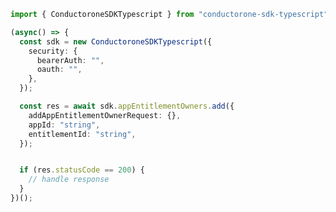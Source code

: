 ```typescript Add.ts
import { ConductoroneSDKTypescript } from "conductorone-sdk-typescript";

(async() => {
  const sdk = new ConductoroneSDKTypescript({
    security: {
      bearerAuth: "",
      oauth: "",
    },
  });

  const res = await sdk.appEntitlementOwners.add({
    addAppEntitlementOwnerRequest: {},
    appId: "string",
    entitlementId: "string",
  });


  if (res.statusCode == 200) {
    // handle response
  }
})();
```
